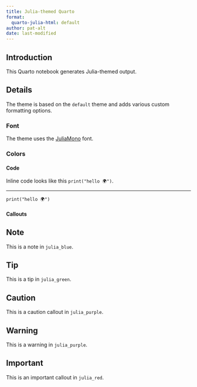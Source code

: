 ```yaml
---
title: Julia-themed Quarto
format:
  quarto-julia-html: default
author: pat-alt
date: last-modified
---
```


## Introduction

This Quarto notebook generates Julia-themed output.

## Details

The theme is based on the `default` theme and adds various custom formatting options.

### Font

The theme uses the [JuliaMono](https://juliamono.netlify.app/) font.

### Colors

#### Code

Inline code looks like this `print("hello 🌍")`.

<hr>

```.julia
print("hello 🌍")
```

#### Callouts

::: {.callout-note}

# Note

This is a note in `julia_blue`.

:::

::: {.callout-tip}

# Tip

This is a tip in `julia_green`.

:::

::: {.callout-caution}

# Caution

This is a caution callout in `julia_purple`.

:::

::: {.callout-warning}

# Warning

This is a warning in `julia_purple`.

:::

::: {.callout-important}

# Important

This is an important callout in `julia_red`.

:::



